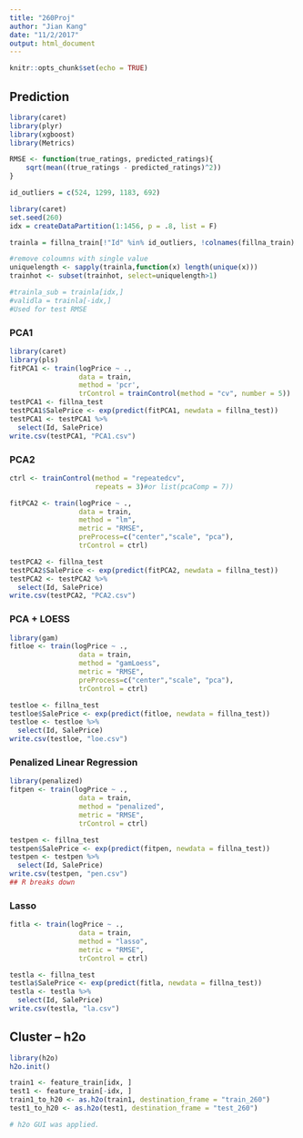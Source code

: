 ```yaml
---
title: "260Proj"
author: "Jian Kang"
date: "11/2/2017"
output: html_document
---
```


```r
knitr::opts_chunk$set(echo = TRUE)
```


## Prediction
```r
library(caret)
library(plyr)
library(xgboost)
library(Metrics)
```


```r
RMSE <- function(true_ratings, predicted_ratings){
    sqrt(mean((true_ratings - predicted_ratings)^2))
}

id_outliers = c(524, 1299, 1183, 692)

library(caret)
set.seed(260)
idx = createDataPartition(1:1456, p = .8, list = F)

trainla = fillna_train[!"Id" %in% id_outliers, !colnames(fillna_train) %in% c("Id", "SalePrice")]

#remove coloumns with single value
uniquelength <- sapply(trainla,function(x) length(unique(x)))
trainhot <- subset(trainhot, select=uniquelength>1)

#trainla_sub = trainla[idx,]
#validla = trainla[-idx,]
#Used for test RMSE
```


### PCA1
```r
library(caret)
library(pls)
fitPCA1 <- train(logPrice ~ ., 
                 data = train, 
                 method = 'pcr', 
                 trControl = trainControl(method = "cv", number = 5))
testPCA1 <- fillna_test
testPCA1$SalePrice <- exp(predict(fitPCA1, newdata = fillna_test))
testPCA1 <- testPCA1 %>%
  select(Id, SalePrice)
write.csv(testPCA1, "PCA1.csv")
```


### PCA2
```r
ctrl <- trainControl(method = "repeatedcv", 
                     repeats = 3)#or list(pcaComp = 7))

fitPCA2 <- train(logPrice ~ ., 
                 data = train, 
                 method = "lm", 
                 metric = "RMSE",  
                 preProcess=c("center","scale", "pca"), 
                 trControl = ctrl)

testPCA2 <- fillna_test
testPCA2$SalePrice <- exp(predict(fitPCA2, newdata = fillna_test))
testPCA2 <- testPCA2 %>%
  select(Id, SalePrice)
write.csv(testPCA2, "PCA2.csv")
```


### PCA + LOESS
```r
library(gam)
fitloe <- train(logPrice ~ ., 
                 data = train, 
                 method = "gamLoess", 
                 metric = "RMSE",  
                 preProcess=c("center","scale", "pca"), 
                 trControl = ctrl)

testloe <- fillna_test
testloe$SalePrice <- exp(predict(fitloe, newdata = fillna_test))
testloe <- testloe %>%
  select(Id, SalePrice)
write.csv(testloe, "loe.csv")
```

### Penalized Linear Regression

```r
library(penalized)
fitpen <- train(logPrice ~ ., 
                 data = train, 
                 method = "penalized", 
                 metric = "RMSE",  
                 trControl = ctrl)

testpen <- fillna_test
testpen$SalePrice <- exp(predict(fitpen, newdata = fillna_test))
testpen <- testpen %>%
  select(Id, SalePrice)
write.csv(testpen, "pen.csv")
## R breaks down
```

### Lasso
```r
fitla <- train(logPrice ~ ., 
                 data = train, 
                 method = "lasso", 
                 metric = "RMSE",  
                 trControl = ctrl)

testla <- fillna_test
testla$SalePrice <- exp(predict(fitla, newdata = fillna_test))
testla <- testla %>%
  select(Id, SalePrice)
write.csv(testla, "la.csv")
```



## Cluster -- h2o
```r
library(h2o)
h2o.init()

train1 <- feature_train[idx, ]
test1 <- feature_train[-idx, ]
train1_to_h20 <- as.h2o(train1, destination_frame = "train_260")
test1_to_h20 <- as.h2o(test1, destination_frame = "test_260")

# h2o GUI was applied.
```

